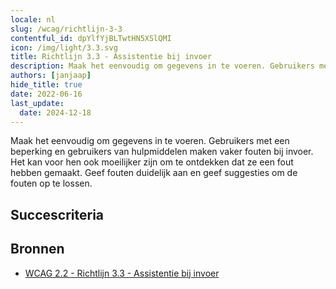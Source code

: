 ```yaml
---
locale: nl
slug: /wcag/richtlijn-3-3
contentful_id: dpYlfYjBLTwtHN5XSlQMI
icon: /img/light/3.3.svg
title: Richtlijn 3.3 - Assistentie bij invoer
description: Maak het eenvoudig om gegevens in te voeren. Gebruikers met een beperking en gebruikers van hulpmiddelen maken vaker fouten bij invoer. Het kan voor hen ook moeilijker zijn om te ontdekken dat ze een fout hebben gemaakt. Geef fouten duidelijk aan en geef suggesties om de fouten op te lossen.
authors: [janjaap]
hide_title: true
date: 2022-06-16
last_update:
  date: 2024-12-18
---
```


<Hero
  title="Assistentie bij invoer"
  image="/img/light/3.3.svg"
  alt="WCAG 3.3 icon"
  prefix="Richtlijn 3.3"
/>

Maak het eenvoudig om gegevens in te voeren. Gebruikers met een beperking en gebruikers van hulpmiddelen maken vaker fouten bij invoer. Het kan voor hen ook moeilijker zijn om te ontdekken dat ze een fout hebben gemaakt. Geef fouten duidelijk aan en geef suggesties om de fouten op te lossen.

## Succescriteria

<LinkList title="Succescriteria" isHighlighted={true}>
  <LinkListItem
    url="/nl/richtlijnen/wcag/succescriterium-3-3-1"
    title="Succescriterium 3.3.1 - Foutidentificatie"
    label="Foutidentificatie"
    description="Ensure a clear error message is shown when data has been entered incorrectly."
    image="/img/light/3.3.1.svg"
    alt="WCAG 3.3.1 icon"
  />
  <LinkListItem
    url="/nl/richtlijnen/wcag/succescriterium-3-3-2"
    title="Succescriterium 3.3.2 - Labels of instructies"
    label="Labels of instructies"
    description="Ensure clear instructions are provided in places users have to input data."
    image="/img/light/3.3.2.svg"
    alt="WCAG 3.3.2 icon"
  />
  <LinkListItem
    url="/nl/richtlijnen/wcag/succescriterium-3-3-3"
    title="Succescriterium 3.3.3 - Foutsuggestie"
    label="Foutsuggestie"
    description="Ensure suggestions are provided when data has been entered incorrectly."
    image="/img/light/3.3.3.svg"
    alt="WCAG 3.3.3 icon"
  />
  <LinkListItem
    url="/nl/richtlijnen/wcag/succescriterium-3-3-4"
    title="Succescriterium 3.3.4 - Foutpreventie (wettelijk, financieel, gegevens)"
    label="Foutpreventie (wettelijk, financieel, gegevens)"
    description="Ensure data is submitted intentionally."
    image="/img/light/3.3.4.svg"
    alt="WCAG 3.3.4 icon"
  />
  <LinkListItem
    url="/nl/richtlijnen/wcag/succescriterium-3-3-5"
    title="Succescriterium 3.3.5 - Help"
    label="Help"
    description="Context-sensitive help must be available."
    image="/img/light/3.3.5.svg"
    alt="WCAG 3.3.5 icon"
  />
  <LinkListItem
    url="/nl/richtlijnen/wcag/succescriterium-3-3-6"
    title="Succescriterium 3.3.6 - Foutpreventie (alle)"
    label="Foutpreventie (alle)"
    description="When users are required to submit information, some rules apply."
    image="/img/light/3.3.6.svg"
    alt="WCAG 3.3.6 icon"
  />
  <LinkListItem
    url="/nl/richtlijnen/wcag/succescriterium-3-3-7"
    title="Succescriterium 3.3.7 - Overbodige invoer"
    label="Overbodige invoer"
    description="Zorg dat reeds verstrekte gegevens niet opnieuw worden gevraagd."
    image="/img/light/3.3.7.svg"
    alt="WCAG 3.3.7 icon"
  />
  <LinkListItem
    url="/nl/richtlijnen/wcag/succescriterium-3-3-8"
    title="Succescriterium 3.3.8 - Toegankelijke authenticatie (minimum)"
    label="Toegankelijke authenticatie (minimum)"
    description="Zorg dat het makkelijk is om in te loggen."
    image="/img/light/3.3.8.svg"
    alt="WCAG 3.3.8 icon"
  />
  <LinkListItem
    url="/nl/richtlijnen/wcag/succescriterium-3-3-9"
    title="Succescriterium 3.3.9 - Toegankelijke authenticatie (uitgebreid)"
    label="Toegankelijke authenticatie (uitgebreid)"
    description="Zorg dat het zo eenvoudig mogelijk is om in te loggen."
    image="/img/light/3.3.9.svg"
    alt="WCAG 3.3.9 icon"
  />
</LinkList>

## Bronnen

- [WCAG 2.2 - Richtlijn 3.3 - Assistentie bij invoer](https://www.w3.org/Translations/WCAG22-nl/#assistentie-bij-invoer)
